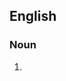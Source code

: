 {{also|quack-salvers}}

==English==

===Noun===
{{head|en|noun form}}

# {{plural of|en|quacksalver}}